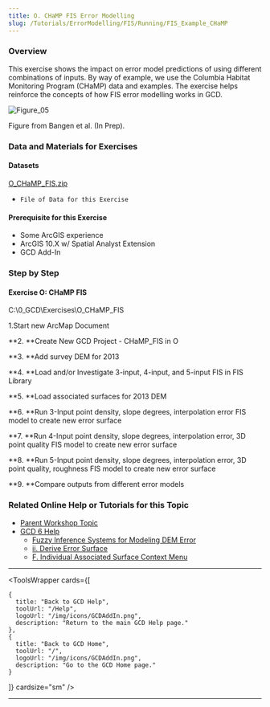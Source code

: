 ```yaml
---
title: O. CHaMP FIS Error Modelling
slug: /Tutorials/ErrorModelling/FIS/Running/FIS_Example_CHaMP
---
```


### Overview

This exercise shows the impact on error model predictions of using different combinations of inputs. By way of example, we use the Columbia Habitat Monitoring Program (CHaMP) data and examples. The exercise helps reinforce the concepts of how FIS error modelling works in GCD. 

![Figure_05](/img/workshops/Figure_05.png)

Figure from Bangen et al. (In Prep). 

### Data and Materials for Exercises

#### Datasets

[O_CHaMP_FIS.zip](http://etalweb.joewheaton.org/etal_workshops/GCD/2015_USU/O_CHaMP_FIS.zip) 

- `File of Data for this Exercise `

#### Prerequisite for this Exercise

- Some ArcGIS experience
- ArcGIS 10.X w/ Spatial Analyst Extension
- GCD Add-In

### Step by Step

####  **Exercise O: CHaMP FIS**

C:\0_GCD\Exercises\O_CHaMP_FIS

1.Start new ArcMap Document

**2. **Create New GCD Project - CHaMP_FIS in O

**3. **Add survey DEM for 2013

**4. **Load and/or Investigate 3-input, 4-input, and 5-input FIS in FIS Library

**5. **Load associated surfaces for 2013 DEM

**6. **Run 3-Input point density, slope degrees, interpolation error FIS model to create new error surface

**7. **Run 4-Input point density, slope degrees, interpolation error, 3D point quality FIS model to create new error surface

**8. **Run 5-Input point density, slope degrees, interpolation error, 3D point quality, roughness FIS model to create new error surface

**9. **Compare outputs from different error models 



<YouTubeEmbed videoId="t7kLfLr-iTU" title="CHaMP FIS Error Modelling Example" />

### Related Online Help or Tutorials for this Topic

- [Parent Workshop Topic](/Help/Workshops/workshop-topics/versions/3-day-workshop/2-errors-uncertainties/o-fis-error-modelling-in-champ-bitbucket-repository)
- [GCD 6 Help](/)
  - [Fuzzy Inference Systems for Modeling DEM Error](/gcd-concepts/fuzzy-inference-systems-for-modeling-dem-error)
  - [ii. Derive Error Surface](/gcd-command-reference/gcd-project-explorer/g-error-surfaces-context-menu/ii-derive-error-surface)
  - [F. Individual Associated Surface Context Menu](/gcd-command-reference/gcd-project-explorer/f-individual-associated-surface-context-menu)

------


<ToolsWrapper
  cards={[

    {
      title: "Back to GCD Help",
      toolUrl: "/Help",
      logoUrl: "/img/icons/GCDAddIn.png",
      description: "Return to the main GCD Help page."
    },
    {
      title: "Back to GCD Home",
      toolUrl: "/",
      logoUrl: "/img/icons/GCDAddIn.png",
      description: "Go to the GCD Home page."
    }
  ]}
  cardsize="sm"
/>



------
